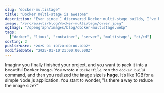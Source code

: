 ```yaml
---
slug: "docker-multistage"
title: "Docker multi-stage is awesome"
description: "Ever since I discovered Docker multi-stage builds, I've been using it in all my projects. It's a great way to reduce the size of your Docker images and improve pull speed."
image: "/src/assets/blog/docker-multistage/cover.jpeg"
ogImage: "/opengraph/images/blog/docker-multistage.webp"
tags:
  ["docker", "linux", "container", "server", "multistage", "ci/cd"]
sorting: 2
publishDate: "2025-01-10T20:00:00.000Z"
modifiedDate: "2025-01-10T21:00:00.000Z"
---
```


Imagine you finally finished your project, and you want to pack it into a beautiful Docker image. You wrote a `Dockerfile`, ran the `docker build` command, and then you realized the image size is **huge**. It's like 1GB for a simple Node.js application. You start to wonder, "Is there a way to reduce the image size?"
